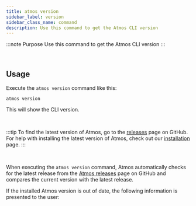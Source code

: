 ```yaml
---
title: atmos version
sidebar_label: version
sidebar_class_name: command
description: Use this command to get the Atmos CLI version
---
```


:::note Purpose
Use this command to get the Atmos CLI version
:::

<br/>

<Screengrab title="atmos help" slug="atmos-version" />

## Usage

Execute the `atmos version` command like this:

```shell
atmos version
```

This will show the CLI version.

<br/>

:::tip
To find the latest version of Atmos, go to the [releases](https://github.com/cloudposse/atmos/releases) page on GitHub.
For help with installing the latest version of Atmos, check out our [installation](/quick-start/install-atmos) page.
:::

<br/>

When executing the `atmos version` command, Atmos automatically checks for the latest release
from the [Atmos releases](https://github.com/cloudposse/atmos/releases) page on GitHub and compares the current
version with the latest release.

If the installed Atmos version is out of date, the following information is presented to the user:

<br/>
